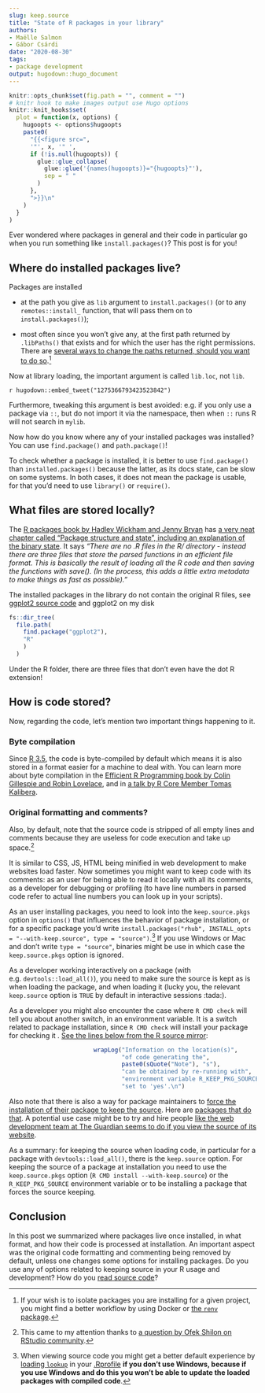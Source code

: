 ```yaml
--- 
slug: keep.source 
title: "State of R packages in your library" 
authors: 
- Maëlle Salmon 
- Gábor Csárdi
date: "2020-08-30" 
tags: 
- package development 
output: hugodown::hugo_document
---
```


```r

knitr::opts_chunk$set(fig.path = "", comment = "")
# knitr hook to make images output use Hugo options
knitr::knit_hooks$set(
  plot = function(x, options) {
    hugoopts <- options$hugoopts
    paste0(
      "{{<figure src=",
      '"', x, '" ',
      if (!is.null(hugoopts)) {
        glue::glue_collapse(
          glue::glue('{names(hugoopts)}="{hugoopts}"'),
          sep = " "
        )
      },
      ">}}\n"
    )
  }
)

```

Ever wondered where packages in general and their code in particular go when you run something like `install.packages()`?
This post is for you!

## Where do installed packages live?

Packages are installed 

* at the path you give as `lib` argument to `install.packages()` (or to any `remotes::install_` function, that will pass them on to `install.packages()`);

* most often since you won't give any, at the first path returned by `.libPaths()` that exists and for which the user has the right permissions. There are [several ways to change the paths returned, should you want to do so](https://stackoverflow.com/a/31707983/5489251).[^libraries]

Now at library loading, the important argument is called `lib.loc`, not `lib`. 

`r hugodown::embed_tweet("1275366793423523842")`

Furthermore, tweaking this argument is best avoided: e.g. if you only use a package via `::`, but do not import it via the namespace, then when `::` runs R will not search in `mylib`.

Now how do you know where any of your installed packages was installed?
You can use `find.package()` and `path.package()`!

To check whether a package is installed, it is better to use `find.package()` than `installed.packages()` because the latter, as its docs state, can be slow on some systems.
In both cases, it does not mean the package is usable, for that you'd need to use `library()` or `require()`.

## What files are stored locally?

The [R packages book by Hadley Wickham and Jenny Bryan](https://r-pkgs.org/) has [a very neat chapter called "Package structure and state", including an explanation of the binary state](https://r-pkgs.org/package-structure-state.html#binary-package).
It says _"There are no .R files in the R/ directory - instead there are three files that store the parsed functions in an efficient file format. This is basically the result of loading all the R code and then saving the functions with save(). (In the process, this adds a little extra metadata to make things as fast as possible)."_

The installed packages in the library do not contain the original R files, see [ggplot2 source code](https://github.com/tidyverse/ggplot2/) and ggplot2 on my disk

```r
fs::dir_tree(
  file.path(
    find.package("ggplot2"),
    "R"
    )
  )
```

Under the R folder, there are three files that don't even have the dot R extension!

## How is code stored?

Now, regarding the code, let's mention two important things happening to it.

### Byte compilation

Since [R 3.5](https://cran.r-project.org/doc/manuals/r-release/NEWS.3.html), the code is byte-compiled by default which means it is also stored in a format easier for a machine to deal with.
You can learn more about byte compilation in the [Efficient R Programming book by Colin Gillespie and Robin Lovelace](https://bookdown.org/csgillespie/efficientR/programming.html#the-byte-compiler), and in [a talk by R Core Member Tomas Kalibera](https://blog.revolutionanalytics.com/2017/08/take-advantage-compiler.html).

### Original formatting and comments?

Also, by default, note that the source code is stripped of all empty lines and comments because they are useless for code execution and take up space.[^thx]

[^thx]: This came to my attention thanks to [a question by Ofek Shilon on RStudio community](https://community.rstudio.com/t/keep-source-pkgs-vs-keep-source-options/69245).

It is similar to CSS, JS, HTML being minified in web development to make websites load faster.
Now sometimes you might want to keep code with its comments: 
as an user for being able to read it locally with all its comments,
as a developer for debugging or profiling (to have line numbers in parsed code refer to actual line numbers you can look up in your scripts).

As an user installing packages, you need to look into the `keep.source.pkgs` option in `options()` that influences the behavior of package installation, or for a specific package you'd write `install.packages("rhub", INSTALL_opts = "--with-keep.source", type = "source")`.[^lookup] If you use Windows or Mac and don't write `type = "source"`, binaries might be use in which case the `keep.source.pkgs` option is ignored.

[^lookup]: When viewing source code you might get a better default experience by [loading `lookup`](https://github.com/jimhester/lookup#default-printing) in your [.Rprofile](https://rstats.wtf/r-startup.html#rprofile) **if you don't use Windows, because if you use Windows and do this you won't be able to update the loaded packages with compiled code**.

As a developer working interactively on a package (with e.g. `devtools::load_all()`), you need to make sure the source is kept as is when loading the package, and when loading it (lucky you, the relevant `keep.source` option is `TRUE` by default in interactive sessions :tada:).


As a developer you might also encounter the case where `R CMD check` will tell you about another switch, in an environment variable.
It is a switch related to package installation, since `R CMD check` will install your package for checking it . 
[See the lines below from the R source mirror](https://github.com/wch/r-source/blob/f27cbf1a52a31cd9b9676340394946a22041a4ae/src/library/tools/R/check.R#L5248-L5253):
```r
                        wrapLog("Information on the location(s)",
                                "of code generating the",
                                paste0(sQuote("Note"), "s"),
                                "can be obtained by re-running with",
                                "environment variable R_KEEP_PKG_SOURCE",
                                "set to 'yes'.\n")
```

Also note that there is also a way for package maintainers to [force the installation of their package to keep the source](https://stat.ethz.ch/pipermail/r-devel/2011-April/060410.html).
Here are [packages that do that](https://github.com/search?q=keepsource+user%3Acran+filename%3ADESCRIPTION&type=Code&ref=advsearch&l=&l=).
A potential use case might be to try and hire people [like the web development team at The Guardian seems to do if you view the source of its website](https://www.theguardian.com/international).

As a summary: for keeping the source when loading code, in particular for a package with `devtools::load_all()`, there is the `keep.source` option. For keeping the source of a package at installation you need to use the `keep.source.pkgs` option (`R CMD install --with-keep.source`) or the `R_KEEP_PKG_SOURCE` environment variable or to be installing a package that forces the source keeping.

## Conclusion

In this post we summarized where packages live once installed, in what format, and how their code is processed at installation.
An important aspect was the original code formatting and commenting being removed by default, unless one changes some options for installing packages.
Do you use any of options related to keeping source in your R usage and development?
How do you [read source code](/2019/05/14/read-the-source/)?

[^libraries]: If your wish is to isolate packages you are installing for a given project, you might find a better workflow by using Docker or [the `renv` package](https://rstudio.github.io/renv/index.html).